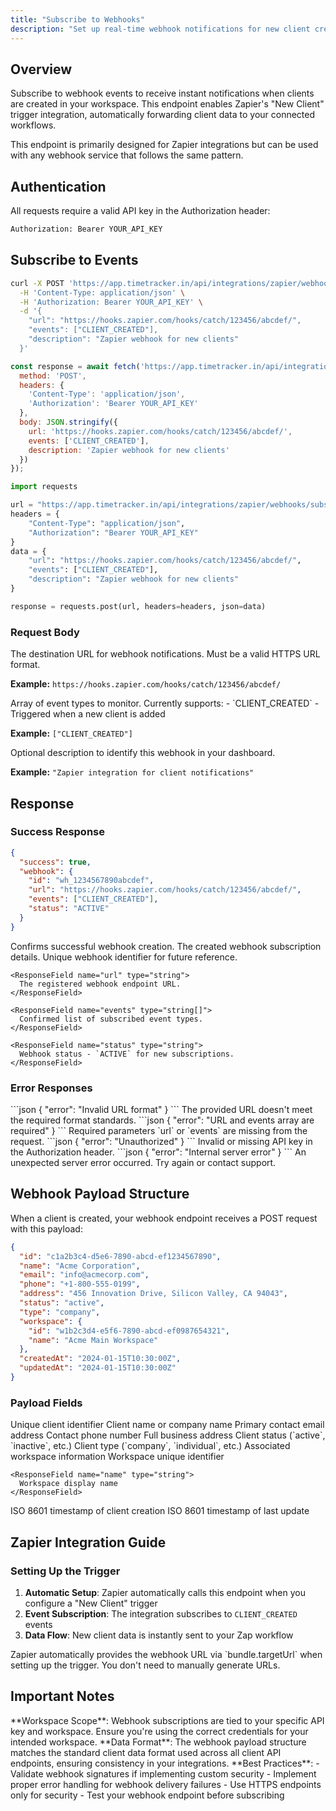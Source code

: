 ```yaml
---
title: "Subscribe to Webhooks"
description: "Set up real-time webhook notifications for new client creation events in your Zapier integrations."
---
```


## Overview

Subscribe to webhook events to receive instant notifications when clients are created in your workspace. This endpoint enables Zapier's "New Client" trigger integration, automatically forwarding client data to your connected workflows.

<Note>
This endpoint is primarily designed for Zapier integrations but can be used with any webhook service that follows the same pattern.
</Note>

## Authentication

All requests require a valid API key in the Authorization header:

```bash
Authorization: Bearer YOUR_API_KEY
```

## Subscribe to Events

<CodeGroup>

```bash cURL
curl -X POST 'https://app.timetracker.in/api/integrations/zapier/webhooks/subscribe' \
  -H 'Content-Type: application/json' \
  -H 'Authorization: Bearer YOUR_API_KEY' \
  -d '{
    "url": "https://hooks.zapier.com/hooks/catch/123456/abcdef/",
    "events": ["CLIENT_CREATED"],
    "description": "Zapier webhook for new clients"
  }'
```

```javascript JavaScript
const response = await fetch('https://app.timetracker.in/api/integrations/zapier/webhooks/subscribe', {
  method: 'POST',
  headers: {
    'Content-Type': 'application/json',
    'Authorization': 'Bearer YOUR_API_KEY'
  },
  body: JSON.stringify({
    url: 'https://hooks.zapier.com/hooks/catch/123456/abcdef/',
    events: ['CLIENT_CREATED'],
    description: 'Zapier webhook for new clients'
  })
});
```

```python Python
import requests

url = "https://app.timetracker.in/api/integrations/zapier/webhooks/subscribe"
headers = {
    "Content-Type": "application/json",
    "Authorization": "Bearer YOUR_API_KEY"
}
data = {
    "url": "https://hooks.zapier.com/hooks/catch/123456/abcdef/",
    "events": ["CLIENT_CREATED"],
    "description": "Zapier webhook for new clients"
}

response = requests.post(url, headers=headers, json=data)
```

</CodeGroup>

### Request Body

<ParamField body="url" type="string" required>
  The destination URL for webhook notifications. Must be a valid HTTPS URL format.
  
  **Example:** `https://hooks.zapier.com/hooks/catch/123456/abcdef/`
</ParamField>

<ParamField body="events" type="string[]" required>
  Array of event types to monitor. Currently supports:
  - `CLIENT_CREATED` - Triggered when a new client is added
  
  **Example:** `["CLIENT_CREATED"]`
</ParamField>

<ParamField body="description" type="string" optional>
  Optional description to identify this webhook in your dashboard.
  
  **Example:** `"Zapier integration for client notifications"`
</ParamField>

## Response

### Success Response

```json
{
  "success": true,
  "webhook": {
    "id": "wh_1234567890abcdef",
    "url": "https://hooks.zapier.com/hooks/catch/123456/abcdef/",
    "events": ["CLIENT_CREATED"],
    "status": "ACTIVE"
  }
}
```

<ResponseField name="success" type="boolean">
  Confirms successful webhook creation.
</ResponseField>

<ResponseField name="webhook" type="object">
  The created webhook subscription details.
  
  <Expandable title="Webhook Object Properties">
    <ResponseField name="id" type="string">
      Unique webhook identifier for future reference.
    </ResponseField>
    
    <ResponseField name="url" type="string">
      The registered webhook endpoint URL.
    </ResponseField>
    
    <ResponseField name="events" type="string[]">
      Confirmed list of subscribed event types.
    </ResponseField>
    
    <ResponseField name="status" type="string">
      Webhook status - `ACTIVE` for new subscriptions.
    </ResponseField>
  </Expandable>
</ResponseField>

### Error Responses

<AccordionGroup>
  <Accordion title="400 Bad Request - Invalid URL">
    ```json
    {
      "error": "Invalid URL format"
    }
    ```
    The provided URL doesn't meet the required format standards.
  </Accordion>
  
  <Accordion title="400 Bad Request - Missing Fields">
    ```json
    {
      "error": "URL and events array are required"
    }
    ```
    Required parameters `url` or `events` are missing from the request.
  </Accordion>
  
  <Accordion title="401 Unauthorized">
    ```json
    {
      "error": "Unauthorized"
    }
    ```
    Invalid or missing API key in the Authorization header.
  </Accordion>
  
  <Accordion title="500 Internal Server Error">
    ```json
    {
      "error": "Internal server error"
    }
    ```
    An unexpected server error occurred. Try again or contact support.
  </Accordion>
</AccordionGroup>

## Webhook Payload Structure

When a client is created, your webhook endpoint receives a POST request with this payload:

```json
{
  "id": "c1a2b3c4-d5e6-7890-abcd-ef1234567890",
  "name": "Acme Corporation",
  "email": "info@acmecorp.com",
  "phone": "+1-800-555-0199",
  "address": "456 Innovation Drive, Silicon Valley, CA 94043",
  "status": "active",
  "type": "company",
  "workspace": {
    "id": "w1b2c3d4-e5f6-7890-abcd-ef0987654321",
    "name": "Acme Main Workspace"
  },
  "createdAt": "2024-01-15T10:30:00Z",
  "updatedAt": "2024-01-15T10:30:00Z"
}
```

### Payload Fields

<ResponseField name="id" type="string">
  Unique client identifier
</ResponseField>

<ResponseField name="name" type="string">
  Client name or company name
</ResponseField>

<ResponseField name="email" type="string">
  Primary contact email address
</ResponseField>

<ResponseField name="phone" type="string">
  Contact phone number
</ResponseField>

<ResponseField name="address" type="string">
  Full business address
</ResponseField>

<ResponseField name="status" type="string">
  Client status (`active`, `inactive`, etc.)
</ResponseField>

<ResponseField name="type" type="string">
  Client type (`company`, `individual`, etc.)
</ResponseField>

<ResponseField name="workspace" type="object">
  Associated workspace information
  
  <Expandable title="Workspace Properties">
    <ResponseField name="id" type="string">
      Workspace unique identifier
    </ResponseField>
    
    <ResponseField name="name" type="string">
      Workspace display name
    </ResponseField>
  </Expandable>
</ResponseField>

<ResponseField name="createdAt" type="string">
  ISO 8601 timestamp of client creation
</ResponseField>

<ResponseField name="updatedAt" type="string">
  ISO 8601 timestamp of last update
</ResponseField>

## Zapier Integration Guide

### Setting Up the Trigger

1. **Automatic Setup**: Zapier automatically calls this endpoint when you configure a "New Client" trigger
2. **Event Subscription**: The integration subscribes to `CLIENT_CREATED` events
3. **Data Flow**: New client data is instantly sent to your Zap workflow

<Tip>
Zapier automatically provides the webhook URL via `bundle.targetUrl` when setting up the trigger. You don't need to manually generate URLs.
</Tip>

## Important Notes

<Warning>
**Workspace Scope**: Webhook subscriptions are tied to your specific API key and workspace. Ensure you're using the correct credentials for your intended workspace.
</Warning>

<Info>
**Data Format**: The webhook payload structure matches the standard client data format used across all client API endpoints, ensuring consistency in your integrations.
</Info>

<Check>
**Best Practices**: 
- Validate webhook signatures if implementing custom security
- Implement proper error handling for webhook delivery failures  
- Use HTTPS endpoints only for security
- Test your webhook endpoint before subscribing
</Check>